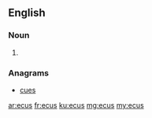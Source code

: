 ==English==

===Noun===
{{head|en}}

# {{plural of|ecu}}

===Anagrams===
* [[cues#English|cues]]

[[ar:ecus]]
[[fr:ecus]]
[[ku:ecus]]
[[mg:ecus]]
[[my:ecus]]